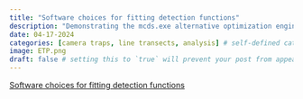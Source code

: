 ```yaml
---
title: "Software choices for fitting detection functions"
description: "Demonstrating the mcds.exe alternative optimization engine for fitting single platform detection functions in the Distance and mrds packages"
date: 04-17-2024
categories: [camera traps, line transects, analysis] # self-defined categories
image: ETP.png
draft: false # setting this to `true` will prevent your post from appearing on your listing page until you're ready!
---
```


[Software choices for fitting detection functions](https://distancedevelopment.github.io/Distance/articles/web-only/alt-optimise/mcds-dot-exe.html)
